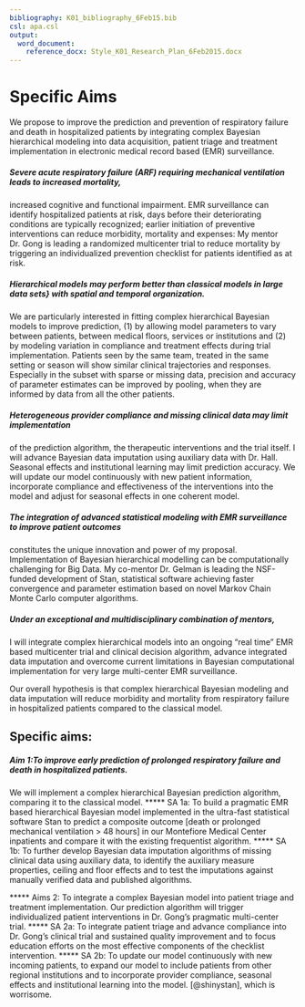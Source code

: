 ```yaml
---
bibliography: K01_bibliography_6Feb15.bib
csl: apa.csl
output:
  word_document:
    reference_docx: Style_K01_Research_Plan_6Feb2015.docx
---
```

# Specific Aims
We propose to improve the prediction and prevention of respiratory failure and death in hospitalized patients by integrating complex Bayesian hierarchical modeling into data acquisition, patient triage and treatment implementation in electronic medical record based (EMR) surveillance.

##### Severe acute respiratory failure (ARF) requiring mechanical ventilation leads to increased mortality,
increased cognitive and functional impairment. EMR surveillance can identify hospitalized patients at risk, days before their deteriorating conditions are typically recognized; earlier initiation of preventive interventions can reduce morbidity, mortality and expenses: My mentor Dr. Gong is leading a randomized multicenter trial to reduce mortality by triggering an individualized prevention checklist for patients identified as at risk. 

##### Hierarchical models may perform better than classical models in large data sets} with spatial and temporal organization.
We are particularly interested in fitting complex hierarchical Bayesian models to improve prediction, (1) by allowing model parameters to vary between patients, between medical floors, services or institutions and (2) by modeling variation in compliance and treatment effects during trial implementation. Patients seen by the same team, treated in the same setting or season will show similar clinical trajectories and responses. Especially in the subset with sparse or missing data, precision and accuracy of parameter estimates can be improved by pooling, when they are informed by data from all the other patients. 

##### Heterogeneous provider compliance and missing clinical data may limit implementation
of the prediction algorithm, the therapeutic interventions and the trial itself. I will advance Bayesian data imputation using auxiliary data with Dr. Hall. Seasonal effects and institutional learning may limit prediction accuracy. We will update our model continuously with new patient information, incorporate compliance and effectiveness of the interventions into the model and adjust for seasonal effects in one coherent model.

##### The integration of advanced statistical modeling with EMR surveillance to improve patient outcomes
constitutes the unique innovation and power of my proposal. Implementation of Bayesian hierarchical modelling can be computationally challenging for Big Data. My co-mentor Dr. Gelman is leading the NSF-funded development of Stan, statistical software achieving faster convergence and parameter estimation based on novel Markov Chain Monte Carlo computer algorithms. 

##### Under an exceptional and multidisciplinary combination of mentors,
I will integrate complex hierarchical models into an ongoing "real time" EMR based multicenter trial and clinical decision algorithm, advance integrated data imputation and overcome current limitations in Bayesian computational implementation for very large multi-center EMR surveillance. 

Our overall hypothesis is that complex hierarchical Bayesian modeling and data imputation will reduce morbidity and mortality from respiratory failure in hospitalized patients compared to the classical model. 

## Specific aims:

##### Aim 1:To improve early prediction of prolonged respiratory failure and death in hospitalized patients.
We will implement a complex hierarchical Bayesian prediction algorithm, comparing it to the classical model. 
***** SA 1a: To build a pragmatic EMR based hierarchical Bayesian model 
implemented in the ultra-fast statistical software Stan to predict a composite outcome [death or prolonged mechanical ventilation > 48 hours] in our Montefiore Medical Center inpatients and compare it with the existing frequentist algorithm. 
***** SA 1b: To further develop Bayesian data imputation algorithms of missing clinical data 
using auxiliary data, to identify the auxiliary measure properties, ceiling and floor effects and to test the imputations against manually verified data and published algorithms.

***** Aims 2: To integrate a complex Bayesian model into patient triage and treatment implementation. 
Our prediction algorithm will trigger individualized patient interventions in Dr. Gong's pragmatic multi-center trial. 
***** SA 2a: To integrate patient triage and advance compliance into Dr. Gong's clinical trial 
and sustained quality improvement and to focus education efforts on the most effective components of the checklist intervention.
***** SA 2b: To update our model continuously with new incoming patients, 
to expand our model to include patients from other regional institutions and to incorporate provider compliance, seasonal effects and institutional learning into the model. [@shinystan], which is worrisome.